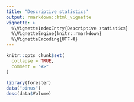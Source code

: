 ```yaml
---
title: "Descriptive statistics"
output: rmarkdown::html_vignette
vignette: >
  %\VignetteIndexEntry{Descriptive statistics}
  %\VignetteEngine{knitr::rmarkdown}
  %\VignetteEncoding{UTF-8}
---
```


```r
knitr::opts_chunk$set(
  collapse = TRUE,
  comment = "#>"
)
```

```r
library(forester)
data("pinus")
desc(data$Volume)
```

